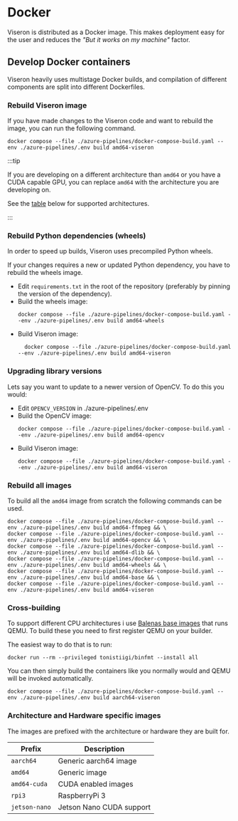 # Docker

Viseron is distributed as a Docker image. This makes deployment easy for the user and reduces the _"But it works on my machine"_ factor.

## Develop Docker containers

Viseron heavily uses multistage Docker builds, and compilation of different components are split into different Dockerfiles.

### Rebuild Viseron image

If you have made changes to the Viseron code and want to rebuild the image, you can run the following command.

```shell
docker compose --file ./azure-pipelines/docker-compose-build.yaml --env ./azure-pipelines/.env build amd64-viseron
```

:::tip

If you are developing on a different architecture than `amd64` or you have a CUDA capable GPU, you can replace `amd64` with the architecture you are developing on.

See the [table](#architecture-and-hardware-specific-images) below for supported architectures.

:::

### Rebuild Python dependencies (wheels)

In order to speed up builds, Viseron uses precompiled Python wheels.

If your changes requires a new or updated Python dependency, you have to rebuild the wheels image.

- Edit `requirements.txt` in the root of the repository (preferably by pinning the version of the dependency).
- Build the wheels image:
  ```shell
  docker compose --file ./azure-pipelines/docker-compose-build.yaml --env ./azure-pipelines/.env build amd64-wheels
  ```
- Build Viseron image:
  ```shell
    docker compose --file ./azure-pipelines/docker-compose-build.yaml --env ./azure-pipelines/.env build amd64-viseron
  ```

### Upgrading library versions

Lets say you want to update to a newer version of OpenCV.
To do this you would:

- Edit `OPENCV_VERSION` in ./azure-pipelines/.env
- Build the OpenCV image:
  ```shell
  docker compose --file ./azure-pipelines/docker-compose-build.yaml --env ./azure-pipelines/.env build amd64-opencv
  ```
- Build Viseron image:
  ```shell
  docker compose --file ./azure-pipelines/docker-compose-build.yaml --env ./azure-pipelines/.env build amd64-viseron
  ```

### Rebuild all images

To build all the `amd64` image from scratch the following commands can be used.

```shell
docker compose --file ./azure-pipelines/docker-compose-build.yaml --env ./azure-pipelines/.env build amd64-ffmpeg && \
docker compose --file ./azure-pipelines/docker-compose-build.yaml --env ./azure-pipelines/.env build amd64-opencv && \
docker compose --file ./azure-pipelines/docker-compose-build.yaml --env ./azure-pipelines/.env build amd64-dlib && \
docker compose --file ./azure-pipelines/docker-compose-build.yaml --env ./azure-pipelines/.env build amd64-wheels && \
docker compose --file ./azure-pipelines/docker-compose-build.yaml --env ./azure-pipelines/.env build amd64-base && \
docker compose --file ./azure-pipelines/docker-compose-build.yaml --env ./azure-pipelines/.env build amd64-viseron
```

### Cross-building

To support different CPU architectures i use [Balenas base images](https://www.balena.io/docs/reference/base-images/base-images/) that runs QEMU.
To build these you need to first register QEMU on your builder.

The easiest way to do that is to run:

```shell
docker run --rm --privileged tonistiigi/binfmt --install all
```

You can then simply build the containers like you normally would and QEMU will be invoked automatically.

```shell
docker compose --file ./azure-pipelines/docker-compose-build.yaml --env ./azure-pipelines/.env build aarch64-viseron
```

### Architecture and Hardware specific images

The images are prefixed with the architecture or hardware they are built for.

| Prefix        | Description              |
| ------------- | ------------------------ |
| `aarch64`     | Generic aarch64 image    |
| `amd64`       | Generic image            |
| `amd64-cuda`  | CUDA enabled images      |
| `rpi3`        | RaspberryPi 3            |
| `jetson-nano` | Jetson Nano CUDA support |
